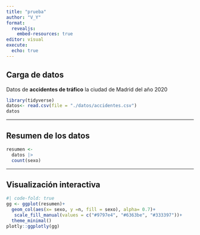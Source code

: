 ---
title: "prueba"
author: "V_Y"
format: 
  revealjs:
    embed-resources: true
editor: visual
execute: 
  echo: true
---

## Carga de datos

Datos de **accidentes de tráfico** la ciudad de Madrid del año 2020

```{r}
library(tidyverse)
datos<- read.csv(file = "./datos/accidentes.csv")
datos
```

---

## Resumen de los datos

```{r}
resumen <- 
  datos |>
  count(sexo)
```

---

## Visualización interactiva

```{r}
#| code-fold: true
gg <- ggplot(resumen)+
  geom_col(aes(x= sexo, y =n, fill = sexo), alpha= 0.7)+
   scale_fill_manual(values = c("#9797e4", "#6363be", "#333397"))+
  theme_minimal()
plotly::ggplotly(gg)

```

